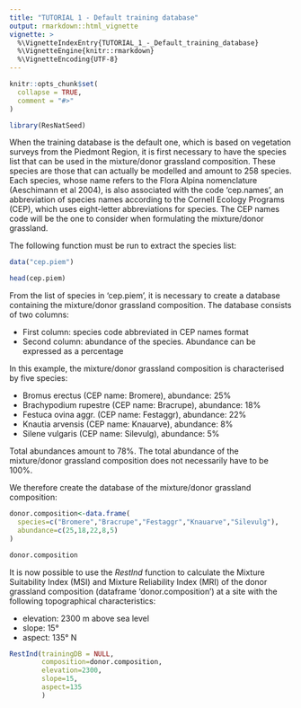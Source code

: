```yaml
---
title: "TUTORIAL 1 - Default training database"
output: rmarkdown::html_vignette
vignette: >
  %\VignetteIndexEntry{TUTORIAL_1_-_Default_training_database}
  %\VignetteEngine{knitr::rmarkdown}
  %\VignetteEncoding{UTF-8}
---
```


```r
knitr::opts_chunk$set(
  collapse = TRUE,
  comment = "#>"
)
```

```r
library(ResNatSeed)
```

When the training database is the default one, which is based on vegetation surveys from the Piedmont Region, it is first necessary to have the species list that can be used in the mixture/donor grassland composition. These species are those that can actually be modelled and amount to 258 species. 
Each species, whose name refers to the Flora Alpina nomenclature (Aeschimann et al 2004), is also associated with the code 'cep.names', an abbreviation of species names according to the Cornell Ecology Programs (CEP), which uses eight-letter abbreviations for species. The CEP names code will be the one to consider when formulating the mixture/donor grassland.

The following function must be run to extract the species list:

```r
data("cep.piem")

head(cep.piem)

```

From the list of species in 'cep.piem', it is necessary to create a database containing the mixture/donor grassland composition. The database consists of two columns:

* First column: species code abbreviated in CEP names format
* Second column: abundance of the species. Abundance can be expressed as a percentage

In this example, the mixture/donor grassland composition is characterised by five species: 

* Bromus erectus (CEP name: Bromere), abundance: 25%
* Brachypodium rupestre (CEP name: Bracrupe), abundance: 18%
* Festuca ovina aggr. (CEP name: Festaggr), abundance: 22%
* Knautia arvensis (CEP name: Knauarve), abundance: 8%
* Silene vulgaris (CEP name: Silevulg), abundance: 5%

Total abundances amount to 78%. The total abundance of the mixture/donor grassland composition does not necessarily have to be 100%. 

We therefore create the database of the mixture/donor grassland composition:

```r
donor.composition<-data.frame(
  species=c("Bromere","Bracrupe","Festaggr","Knauarve","Silevulg"),
  abundance=c(25,18,22,8,5)
)

donor.composition
```
It is now possible to use the *RestInd* function to calculate the Mixture Suitability Index (MSI) and Mixture Reliability Index (MRI) of the donor grassland composition (dataframe 'donor.composition') at a site with the following topographical characteristics:

* elevation: 2300 m above sea level
* slope: 15°
* aspect: 135° N

```r
RestInd(trainingDB = NULL, 
        composition=donor.composition,  
        elevation=2300, 
        slope=15, 
        aspect=135
        )
```

